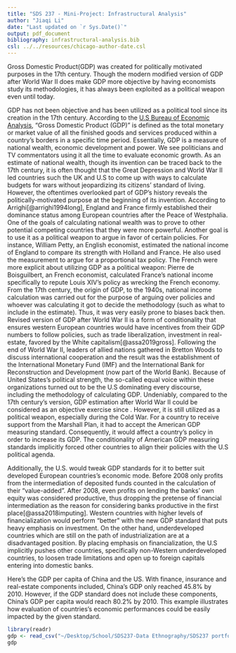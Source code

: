 ```yaml
---
title: "SDS 237 - Mini-Project: Infrastructural Analysis"
author: "Jiaqi Li"
date: "Last updated on `r Sys.Date()`"
output: pdf_document
bibliography: infrastructural-analysis.bib
csl: ../../resources/chicago-author-date.csl
---
```


Gross Domestic Product(GDP) was created for politically motivated purposes in the 17th century. Though the modern modified version of GDP after World War II does make GDP more objective by having economists study its methodologies, it has always been exploited as a political weapon even until today.

GDP has not been objective and has been utilized as a political tool since its creation in the 17th century. According to the [U.S Bureau of Economic Analysis](https://www.bea.gov/data/gdp/gross-domestic-product), “Gross Domestic Product (GDP)” is defined as the total monetary or market value of all the finished goods and services produced within a country’s borders in a specific time period. Essentially, GDP is a measure of national wealth, economic development and power. We see politicians and TV commentators using it  all the time to evaluate economic growth.  As an estimate of national wealth, though its invention can be traced back to the 17th century, it is often thought that the Great Depression and World War II led countries such the UK and U.S to come up with ways to calculate budgets for wars without jeopardizing its citizens’ standard of living. However, the oftentimes overlooked part of GDP’s history reveals the politically-motivated purpose at the beginning of its invention. According to Arrighi[@arrighi1994long], England and France firmly established their dominance status among European countries after the Peace of Westphalia. One of the goals of calculating national wealth  was to prove to other potential competing countries that they were more powerful. Another goal is to use it as a political weapon to argue in favor of certain policies. For instance, William Petty, an English economist, estimated the national income of England to compare its strength with Holland and France. He also used the measurement to argue for a proportional tax policy. The French were more explicit about utilizing GDP as a political weapon: Pierre de Boisguilbert, an French economist, calculated France’s national income specifically to repute Louis XIV’s policy as wrecking the French economy. From the 17th century, the origin of GDP, to the 1940s, national income calculation was carried out for the purpose of arguing over policies and whoever was calculating it got to decide the methodology (such as what to include in the estimate). Thus, it was very easily prone to biases back then. 
Revised version of GDP after World War II is a form of conditionality that ensures western European countries would have incentives from their GDP numbers to follow policies, such as trade liberalization, investment in real-estate, favored by the White capitalism[@assa2019gross]. Following the end of World War II, leaders of allied nations gathered in Bretton Woods to discuss international cooperation and the result was the establishment of the International Monetary Fund (IMF) and the International Bank for Reconstruction and Development (now part of the World Bank). Because of United States’s political strength, the so-called equal voice within these organizations turned out to be the U.S dominating every discourse, including the methodology of calculating GDP. Undeniably, compared to the 17th century’s version, GDP estimation after World War II could be considered as an objective exercise since . However, it is still utilized as a political weapon, especially during the Cold War. For a country to receive support from the Marshall Plan, it had to accept the American GDP measuring standard. Consequently, it would affect a country’s policy in order to increase its GDP. The conditionality of American GDP measuring standards implicitly forced other countries to align their policies with the U.S political agenda.

Additionally, the U.S. would tweak GDP standards for it to better suit developed European countries’s economic mode. Before 2008 only profits from the intermediation of deposited funds counted in the calculation of their “value-added”. After 2008, even profits on lending the banks’ own equity was considered productive, thus dropping the pretense of financial intermediation as the reason for considering banks productive in the first place[@assa2018imputing]. Western countries with higher levels of financialization would perform “better” with the new GDP standard that puts heavy emphasis on investment. On the other hand, underdeveloped countries which are still on the path of industrialization are at a disadvantaged position. By placing emphasis on financialization, the U.S implicitly pushes other countries, specifically non-Western underdeveloped countries, to loosen trade limitations and open up to foreign capitals entering into domestic banks.

Here’s the GDP per capita of China and the US. With finance, insurance and real-estate components included, China’s GDP only reached 45.8% by 2010. However, if the GDP standard does not include these components, China’s GDP per capita would reach 80.2% by 2010. This example illustrates how evaluation of countries’s economic performances could be easily impacted by the given standard.



```r
library(readr)
gdp <- read_csv("~/Desktop/School/SDS237-Data Ethnography/SDS237 portfolio/mini-projects/infrastructural-analysis/gdp.csv")
gdp
```

